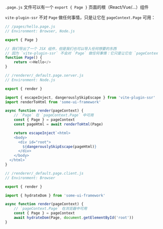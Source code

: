 `.page.js` 文件可以有一个 `export { Page }` 页面的根（React/Vue/...）组件

`vite-plugin-ssr` 不对 `Page` 做任何事情，只是让它在 `pageContext.Page` 可用：

```js
// /pages/hello.page.js
// Environment: Browser, Node.js

export { Page }

// 我们导出了一个 JSX 组件，但是我们也可以导入任何想要的东西
// 因为 `vite-plugin-ssr` 不会对 `Page` 做任何事情：它只是让它在 `pageContext.Page` 可用
function Page() {
	return <>Hello</>
}
```

```js
// /renderer/_default.page.server.js
// Environment: Node.js

export { render }

import { escapeInject, dangerouslySkipEscape } from 'vite-plugin-ssr'
import renderToHtml from 'some-ui-framework'

async function render(pageContext) {
	// `Page` 在 `pageContext.Page` 中可用
	const { Page } = pageContext
	const pageHtml = await renderToHtml(Page)

	return escapeInject`<html>
    <body>
      <div id="root">
        ${dangerouslySkipEscape(pageHtml)}
      </div>
    </body>
  </html>`
}
```

```js
// /renderer/_default.page.client.js
// Environment: Browser

export { render }

import { hydrateDom } from 'some-ui-framework'

async function render(pageContext) {
	// `pageContext.Page` 在浏览器中可用
	const { Page } = pageContext
	await hydrateDom(Page, document.getElementById('root'))
}
```

